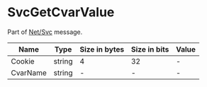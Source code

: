 # SvcGetCvarValue

Part of [Net/Svc](../netsvc) message.

<!-- @dem-gen-begin:SvcGetCvarValue -->
| Name | Type | Size in bytes | Size in bits | Value |
| --- | --- | --- | --- | --- |
| Cookie | string | 4 | 32 | - |
| CvarName | string | - | - | - |

<!-- @dem-gen-end:SvcGetCvarValue -->
